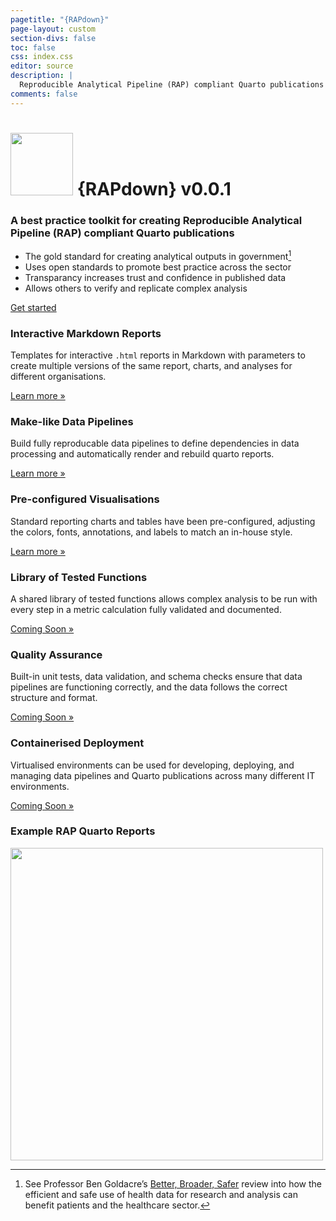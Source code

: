 ```yaml
---
pagetitle: "{RAPdown}"
page-layout: custom
section-divs: false
toc: false
css: index.css
editor: source
description: | 
  Reproducible Analytical Pipeline (RAP) compliant Quarto publications
comments: false
---
```


:::: {.hero-banner}

::: {.hero-image .hero-image-left}
:::

::: {.content-block}

<h1><img src="_assets/img/rapdown_blue.svg" width="100" height="100" /> {RAPdown} <span>v0.0.1</span></h1>

### A best practice toolkit for creating Reproducible Analytical Pipeline (RAP) compliant Quarto publications

- The gold standard for creating analytical outputs in government[^goldacre]
- Uses open standards to promote best practice across the sector
- Transparancy increases trust and confidence in published data
- Allows others to verify and replicate complex analysis

::: {.hero-buttons}
[Get started](tutorials/index.qmd){.btn-action-primary .btn-action .btn .btn-success .btn-lg role="button"}
<!-- [Read the docs](documentation/index.qmd){.btn-action-primary .btn-action .btn .btn-success .btn-lg role="button"}
[Latest](updates.qmd){.btn-action-primary .btn-action .btn .btn-success .btn-lg role="button"} -->
::: 

:::

::: {.hero-image .hero-image-right}
:::

::::

::: {.content-block}
::: {.features}

::: {.feature}
### Interactive Markdown Reports
Templates for interactive `.html` reports in Markdown with parameters to create multiple versions of the same report, charts, and analyses for different organisations.

::: {.learn-more}
[Learn more »](tutorials/markdown-reports.qmd)
:::
:::

::: {.feature}
### Make-like Data Pipelines
Build fully reproducable data pipelines to define dependencies in data processing and automatically render and rebuild quarto reports.

::: {.learn-more}
[Learn more »](tutorials/data-pipelines.qmd)
:::
:::

::: {.feature}
### Pre-configured Visualisations
Standard reporting charts and tables have been pre-configured, adjusting the colors, fonts, annotations, and labels to match an in-house style.

::: {.learn-more}
[Learn more »](tutorials/plotly-charts.qmd)
:::
:::

::: {.feature}
### Library of Tested Functions
A shared library of tested functions allows complex analysis to be run with every step in a metric calculation fully validated and documented.

::: {.learn-more}
[Coming Soon »]()
:::
:::

::: {.feature}
### Quality Assurance
Built-in unit tests, data validation, and schema checks ensure that data pipelines are functioning correctly, and the data follows the correct structure and format.

::: {.learn-more}
[Coming Soon »]()
:::

:::

::: {.feature}
### Containerised Deployment
Virtualised environments can be used for developing, deploying, and managing data pipelines and Quarto publications across many different IT environments.

::: {.learn-more}
[Coming Soon »]()
:::

:::

:::
:::

::: {.get-started .alt-background}
::: {.content-block}

:::
:::

::: {.content-block}

### Example RAP Quarto Reports

<a href="https://craig-shenton.github.io/RAPdown/examples/ae_attendances.html"><img src="_assets/img/example_screen.png" width="500" /></a>

:::

::: {.get-started .alt-background}
::: {.content-block}

:::
:::

[^goldacre]: See Professor Ben Goldacre’s [Better, Broader, Safer](https://www.gov.uk/government/publications/better-broader-safer-using-health-data-for-research-and-analysis) review into how the efficient and safe use of health data for research and analysis can benefit patients and the healthcare sector.